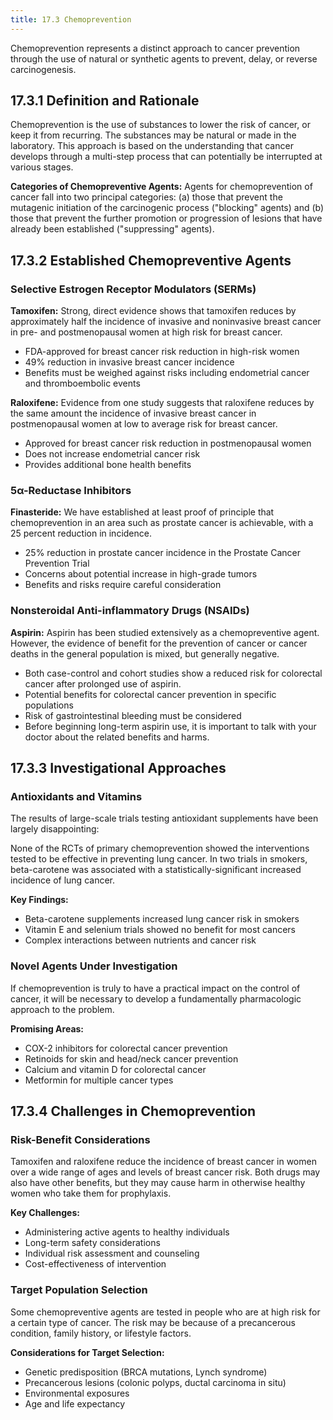 ```yaml
---
title: 17.3 Chemoprevention
---
```




Chemoprevention represents a distinct approach to cancer prevention through the use of natural or synthetic agents to prevent, delay, or reverse carcinogenesis.

## 17.3.1 Definition and Rationale

Chemoprevention is the use of substances to lower the risk of cancer, or keep it from recurring. The substances may be natural or made in the laboratory. This approach is based on the understanding that cancer develops through a multi-step process that can potentially be interrupted at various stages.

**Categories of Chemopreventive Agents:**
Agents for chemoprevention of cancer fall into two principal categories: (a) those that prevent the mutagenic initiation of the carcinogenic process ("blocking" agents) and (b) those that prevent the further promotion or progression of lesions that have already been established ("suppressing" agents).

## 17.3.2 Established Chemopreventive Agents

### Selective Estrogen Receptor Modulators (SERMs)

**Tamoxifen:**
Strong, direct evidence shows that tamoxifen reduces by approximately half the incidence of invasive and noninvasive breast cancer in pre- and postmenopausal women at high risk for breast cancer.

- FDA-approved for breast cancer risk reduction in high-risk women
- 49% reduction in invasive breast cancer incidence
- Benefits must be weighed against risks including endometrial cancer and thromboembolic events

**Raloxifene:**
Evidence from one study suggests that raloxifene reduces by the same amount the incidence of invasive breast cancer in postmenopausal women at low to average risk for breast cancer.

- Approved for breast cancer risk reduction in postmenopausal women
- Does not increase endometrial cancer risk
- Provides additional bone health benefits

### 5α-Reductase Inhibitors

**Finasteride:**
We have established at least proof of principle that chemoprevention in an area such as prostate cancer is achievable, with a 25 percent reduction in incidence.

- 25% reduction in prostate cancer incidence in the Prostate Cancer Prevention Trial
- Concerns about potential increase in high-grade tumors
- Benefits and risks require careful consideration

### Nonsteroidal Anti-inflammatory Drugs (NSAIDs)

**Aspirin:**
Aspirin has been studied extensively as a chemopreventive agent. However, the evidence of benefit for the prevention of cancer or cancer deaths in the general population is mixed, but generally negative.

- Both case-control and cohort studies show a reduced risk for colorectal cancer after prolonged use of aspirin.
- Potential benefits for colorectal cancer prevention in specific populations
- Risk of gastrointestinal bleeding must be considered
- Before beginning long-term aspirin use, it is important to talk with your doctor about the related benefits and harms.

## 17.3.3 Investigational Approaches

### Antioxidants and Vitamins

The results of large-scale trials testing antioxidant supplements have been largely disappointing:

None of the RCTs of primary chemoprevention showed the interventions tested to be effective in preventing lung cancer. In two trials in smokers, beta-carotene was associated with a statistically-significant increased incidence of lung cancer.

**Key Findings:**
- Beta-carotene supplements increased lung cancer risk in smokers
- Vitamin E and selenium trials showed no benefit for most cancers
- Complex interactions between nutrients and cancer risk

### Novel Agents Under Investigation

If chemoprevention is truly to have a practical impact on the control of cancer, it will be necessary to develop a fundamentally pharmacologic approach to the problem.

**Promising Areas:**
- COX-2 inhibitors for colorectal cancer prevention
- Retinoids for skin and head/neck cancer prevention
- Calcium and vitamin D for colorectal cancer
- Metformin for multiple cancer types

## 17.3.4 Challenges in Chemoprevention

### Risk-Benefit Considerations

Tamoxifen and raloxifene reduce the incidence of breast cancer in women over a wide range of ages and levels of breast cancer risk. Both drugs may also have other benefits, but they may cause harm in otherwise healthy women who take them for prophylaxis.

**Key Challenges:**
- Administering active agents to healthy individuals
- Long-term safety considerations
- Individual risk assessment and counseling
- Cost-effectiveness of intervention

### Target Population Selection

Some chemopreventive agents are tested in people who are at high risk for a certain type of cancer. The risk may be because of a precancerous condition, family history, or lifestyle factors.

**Considerations for Target Selection:**
- Genetic predisposition (BRCA mutations, Lynch syndrome)
- Precancerous lesions (colonic polyps, ductal carcinoma in situ)
- Environmental exposures
- Age and life expectancy
